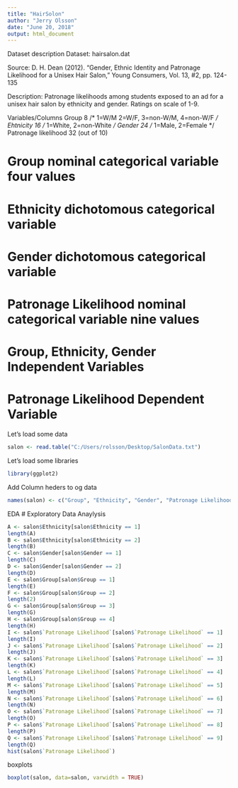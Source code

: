 ---
title: "HairSolon"
author: "Jerry Olsson"
date: "June 20, 2018"
output: html_document
---

Dataset description
Dataset: hairsalon.dat

Source: D. H. Dean (2012). "Gender, Ethnic Identity and Patronage Likelihood
for a Unisex Hair Salon," Young Consumers, Vol. 13, #2, pp. 124-135

Description: Patronage likelihoods among students exposed to an ad for a unisex hair salon by ethnicity and gender. Ratings on scale of 1-9.

Variables/Columns
Group         8   /* 1=W/M 2=W/F, 3=non-W/M, 4=non-W/F  */
Ehtnicity    16   /* 1=White,  2=non-White   */
Gender       24   /* 1=Male, 2=Female   */
Patronage likelihood     32 (out of 10)

# Group nominal categorical variable four values
# Ethnicity dichotomous categorical variable
# Gender dichotomous categorical variable
# Patronage Likelihood nominal categorical variable nine values
# Group, Ethnicity, Gender Independent Variables
# Patronage Likelihood Dependent Variable
Let's load some data
```{r}
salon <- read.table("C:/Users/rolsson/Desktop/SalonData.txt")
```

Let's load some libraries
```{r}
library(ggplot2)
```

Add Column heders to og data
```{r}
names(salon) <- c("Group", "Ethnicity", "Gender", "Patronage Likelihood")
```

EDA # Exploratory Data Anaylysis
```{r}
A <- salon$Ethnicity[salon$Ethnicity == 1]
length(A)
B <- salon$Ethnicity[salon$Ethnicity == 2]
length(B)
C <- salon$Gender[salon$Gender == 1]
length(C)
D <- salon$Gender[salon$Gender == 2]
length(D)
E <- salon$Group[salon$Group == 1]
length(E)
F <- salon$Group[salon$Group == 2]
length(2)
G <- salon$Group[salon$Group == 3]
length(G)
H <- salon$Group[salon$Group == 4]
length(H)
I <- salon$`Patronage Likelihood`[salon$`Patronage Likelihood` == 1]
length(I)
J <- salon$`Patronage Likelihood`[salon$`Patronage Likelihood` == 2]
length(J)
K <- salon$`Patronage Likelihood`[salon$`Patronage Likelihood` == 3]
length(K)
L <- salon$`Patronage Likelihood`[salon$`Patronage Likelihood` == 4]
length(L)
M <- salon$`Patronage Likelihood`[salon$`Patronage Likelihood` == 5]
length(M)
N <- salon$`Patronage Likelihood`[salon$`Patronage Likelihood` == 6]
length(N)
O <- salon$`Patronage Likelihood`[salon$`Patronage Likelihood` == 7]
length(O)
P <- salon$`Patronage Likelihood`[salon$`Patronage Likelihood` == 8]
length(P)
Q <- salon$`Patronage Likelihood`[salon$`Patronage Likelihood` == 9]
length(Q)
hist(salon$`Patronage Likelihood`)
```

boxplots
```{r}
boxplot(salon, data=salon, varwidth = TRUE)
```


